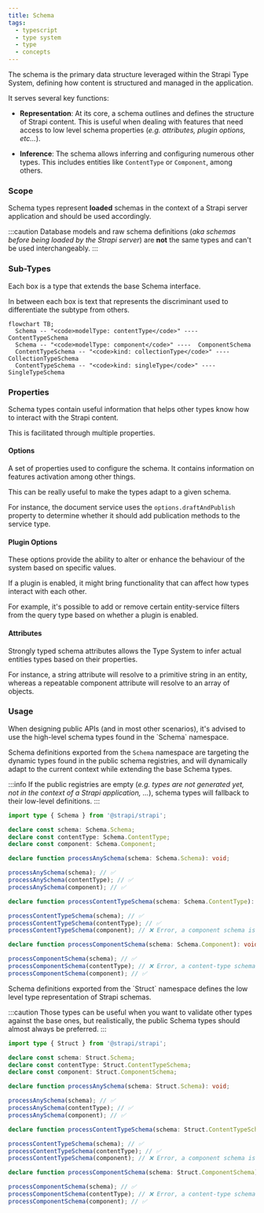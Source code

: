 ```yaml
---
title: Schema
tags:
  - typescript
  - type system
  - type
  - concepts
---
```


The schema is the primary data structure leveraged within the Strapi Type System, defining how content is structured and managed in the application.

It serves several key functions:

- **Representation**: At its core, a schema outlines and defines the structure of Strapi content. This is useful when dealing with features that need access to low level schema properties (_e.g. attributes, plugin options, etc..._).

- **Inference**: The schema allows inferring and configuring numerous other types. This includes entities like `ContentType` or `Component`, among others.

### Scope

Schema types represent **loaded** schemas in the context of a Strapi server application and should be used accordingly.

:::caution
Database models and raw schema definitions (_aka schemas before being loaded by the Strapi server_) are **not** the same types and can't be used interchangeably.
:::

### Sub-Types

Each box is a type that extends the base Schema interface.

In between each box is text that represents the discriminant used to differentiate the subtype from others.

```mermaid
flowchart TB;
  Schema -- "<code>modelType: contentType</code>" ---- ContentTypeSchema
  Schema -- "<code>modelType: component</code>" ----  ComponentSchema
  ContentTypeSchema -- "<code>kind: collectionType</code>" ---- CollectionTypeSchema
  ContentTypeSchema -- "<code>kind: singleType</code>" ---- SingleTypeSchema
```

### Properties

Schema types contain useful information that helps other types know how to interact with the Strapi content.

This is facilitated through multiple properties.

#### Options

A set of properties used to configure the schema. It contains information on features activation among other things.

This can be really useful to make the types adapt to a given schema.

For instance, the document service uses the `options.draftAndPublish` property to determine whether it should add publication methods to the service type.

#### Plugin Options

These options provide the ability to alter or enhance the behaviour of the system based on specific values.

If a plugin is enabled, it might bring functionality that can affect how types interact with each other.

For example, it's possible to add or remove certain entity-service filters from the query type based on whether a plugin is enabled.

#### Attributes

Strongly typed schema attributes allows the Type System to infer actual entities types based on their properties.

For instance, a string attribute will resolve to a primitive string in an entity, whereas a repeatable component attribute will resolve to an array of objects.

### Usage


<Tabs>
<TabItem value="public" label="Public" default>
When designing public APIs (and in most other scenarios), it's advised to use the high-level schema types found in the `Schema` namespace.

Schema definitions exported from the `Schema` namespace are targeting the dynamic types found in the public schema registries, and will dynamically adapt to the current context while extending the base Schema types.

:::info
If the public registries are empty (_e.g. types are not generated yet, not in the context of a Strapi application, ..._), schema types will fallback to their low-level definitions.
:::

```typescript
import type { Schema } from '@strapi/strapi';

declare const schema: Schema.Schema;
declare const contentType: Schema.ContentType;
declare const component: Schema.Component;

declare function processAnySchema(schema: Schema.Schema): void;

processAnySchema(schema); // ✅
processAnySchema(contentType); // ✅
processAnySchema(component); // ✅

declare function processContentTypeSchema(schema: Schema.ContentType): void;

processContentTypeSchema(schema); // ✅
processContentTypeSchema(contentType); // ✅
processContentTypeSchema(component); // ❌ Error, a component schema is not assignable to a content-type schema

declare function processComponentSchema(schema: Schema.Component): void;

processComponentSchema(schema); // ✅
processComponentSchema(contentType); // ❌ Error, a content-type schema is not assignable to a component schema
processComponentSchema(component); // ✅
```

</TabItem>
<TabItem value="internal" label="Internal">
Schema definitions exported from the `Struct` namespace defines the low level type representation of Strapi schemas.

:::caution
Those types can be useful when you want to validate other types against the base ones, but realistically, the public Schema types should almost always be preferred.
:::

```typescript
import type { Struct } from '@strapi/strapi';

declare const schema: Struct.Schema;
declare const contentType: Struct.ContentTypeSchema;
declare const component: Struct.ComponentSchema;

declare function processAnySchema(schema: Struct.Schema): void;

processAnySchema(schema); // ✅
processAnySchema(contentType); // ✅
processAnySchema(component); // ✅

declare function processContentTypeSchema(schema: Struct.ContentTypeSchema): void;

processContentTypeSchema(schema); // ✅
processContentTypeSchema(contentType); // ✅
processContentTypeSchema(component); // ❌ Error, a component schema is not assignable to a content-type schema

declare function processComponentSchema(schema: Struct.ComponentSchema): void;

processComponentSchema(schema); // ✅
processComponentSchema(contentType); // ❌ Error, a content-type schema is not assignable to a component schema
processComponentSchema(component); // ✅
```

</TabItem>
</Tabs>
